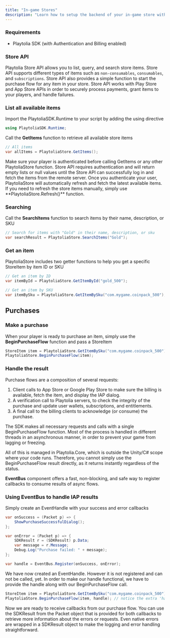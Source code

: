 ```yaml
---
title: "In-game Stores"
description: "Learn how to setup the backend of your in-game store within minutes using PlaytoliaStore"
---
```


### Requirements

- Playtolia SDK (with Authentication and Billing enabled)

### Store API

Playtolia Store API allows you to list, query, and search store items. Store API supports different types of items such as `non-consumables`, `consumables`, and `subscriptions`. Store API also provides a simple function to start the purchase flow for any item in your store. Store API works with Play Store and App Store APIs in order to securely process payments, grant items to your players, and handle failures.

### List all available items

Import the PlaytoliaSDK.Runtime to your script by adding the using directive

```c# StoreController.cs
using PlaytoliaSDK.Runtime;
```

Call the **GetItems** function to retrieve all available store items

```c# StoreController.cs
// All items
var allItems = PlaytoliaStore.GetItems();
```

<Warning>
  Make sure your player is authenticated before calling GetItems or any other PlaytoliaStore function. Store API requires authentication and will return empty lists or null values until the Store API can successfully log in and fetch the items from the remote server.
</Warning>

<Info>
  Once you authenticate your user, PlaytoliaStore will automatically refresh and fetch the latest available items. If you need to refresh the store items manually, simply use **PlaytoliaStore.Refresh()** function.
</Info>

### Searching

Call the **SearchItems** function to search items by their name, description, or SKU

```c# StoreController.cs
// Search for items with "Gold" in their name, description, or sku
var searchResult = PlaytoliaStore.SearchItems("Gold");
```

### Get an item

PlaytoliaStore includes two getter functions to help you get a specific StoreItem by item ID or SKU

```c# StoreController.cs
// Get an item by ID
var itemById = PlaytoliaStore.GetItemById("gold_500");

// Get an item by SKU
var itemBySku = PlaytoliaStore.GetItemBySku("com.mygame.coinpack_500");
```

## Purchases

### Make a purchase

When your player is ready to purchase an item, simply use the **BeginPurchaseFlow** function and pass a StoreItem

```c# StoreController.cs
StoreItem item = PlaytoliaStore.GetItemBySku("com.mygame.coinpack_500");
PlaytoliaStore.BeginPurchaseFlow(item);
```

### Handle the result

Purchase flows are a composition of several requests:

1. Client calls to App Store or Google Play Store to make sure the billing is available, fetch the item, and display the IAP dialog.
2. A verification call to Playtolia servers, to check the integrity of the purchase and update user wallets, subscriptions, and entitlements.
3. A final call to the billing clients to acknowledge (or consume) the purchase.

The SDK makes all necessary requests and calls with a single BeginPurchaseFlow function. Most of the process is handled in different threads in an asynchronous manner, in order to prevent your game from lagging or freezing.

All of this is managed in Playtolia.Core, which is outside the Unity/C# scope where your code runs. Therefore, you cannot simply use the BeginPurchaseFlow result directly, as it returns instantly regardless of the status.

**EventBus** component offers a fast, non-blocking, and safe way to register callbacks to consume results of async flows.

### Using EventBus to handle IAP results

Simply create an EventHandle with your success and error callbacks

```c#
var onSuccess = (Packet p) => {
	ShowPurchaseSuccessfulDialog();
};

var onError = (Packet p) => {
	SDKResult r = (SDKResult) p.Data;
	var message = r.Message;
	Debug.Log("Purchase failed: " + message);
};

var handle = EventBus.Register(onSuccess, onError);
```

We have now created an EventHandle. However it is not registered and can not be called, yet. In order to make our handle functional, we have to provide the handle along with our BeginPurchaseFlow call.

```c#
StoreItem item = PlaytoliaStore.GetItemBySku("com.mygame.coinpack_500");
PlaytoliaStore.BeginPurchaseFlow(item, handle); // notice the extra 'handle' parameter
```

Now we are ready to receive callbacks from our purchase flow. You can use the SDKResult from the Packet object that is provided for both callbacks to retrieve more information about the errors or requests. Even native errors are wrapped in a SDKResult object to make the logging and error handling straightforward.